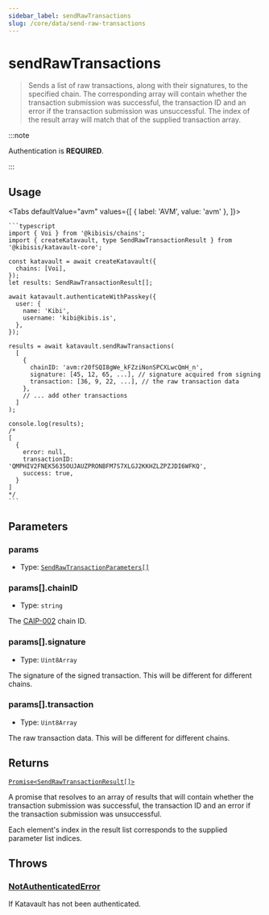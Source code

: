 ```yaml
---
sidebar_label: sendRawTransactions
slug: /core/data/send-raw-transactions
---
```



<!-- components -->

<!-- constants -->

# sendRawTransactions

> Sends a list of raw transactions, along with their signatures, to the specified chain.
> The corresponding array will contain whether the transaction submission was successful, the transaction ID and an error if the transaction submission was unsuccessful.
> The index of the result array will match that of the supplied transaction array.

:::note

Authentication is **REQUIRED**.

:::

<SectionBreak />

## Usage

<Tabs
  defaultValue="avm"
  values={[
    { label: 'AVM', value: 'avm' },
  ]}>
  <TabItem value="avm">

    ```typescript
    import { Voi } from '@kibisis/chains';
    import { createKatavault, type SendRawTransactionResult } from '@kibisis/katavault-core';

    const katavault = await createKatavault({
      chains: [Voi],
    });
    let results: SendRawTransactionResult[];

    await katavault.authenticateWithPasskey({
      user: {
        name: 'Kibi',
        username: 'kibi@kibis.is',
      },
    });

    results = await katavault.sendRawTransactions(
      [
        {
          chainID: 'avm:r20fSQI8gWe_kFZziNonSPCXLwcQmH_n',
          signature: [45, 12, 65, ...], // signature acquired from signing
          transaction: [36, 9, 22, ...], // the raw transaction data
        },
        // ... add other transactions
      ]
    );

    console.log(results);
    /*
    [
      {
        error: null,
        transactionID: 'QMPHIV2FNEK5635OUJAUZPRONBFM7S7XLGJ2KKHZLZPZJDI6WFKQ',
        success: true,
      }
    ]
    */
    ```

  </TabItem>
</Tabs>

<SectionBreak />

## Parameters

### params

* Type: [`SendRawTransactionParameters[]`](04-glossary/02-types.mdx#sendrawtransactionparameters)

### params[].chainID

* Type: `string`

The <a href={CAIP_002_SPECIFICATION_URL} rel="noopener noreferrer" target="_blank">CAIP-002</a> chain ID.

### params[].signature

* Type: `Uint8Array`

The signature of the signed transaction. This will be different for different chains.

### params[].transaction

* Type: `Uint8Array`

The raw transaction data. This will be different for different chains.

<SectionBreak />

## Returns

[`Promise<SendRawTransactionResult[]>`](04-glossary/02-types.mdx#sendrawtransactionresult)

A promise that resolves to an array of results that will contain whether the transaction submission was successful, the transaction ID and an error if the transaction submission was unsuccessful.

Each element's index in the result list corresponds to the supplied parameter list indices.

## Throws

### [NotAuthenticatedError](04-glossary/03-errors.mdx#notauthenticatederror)

If Katavault has not been authenticated.
